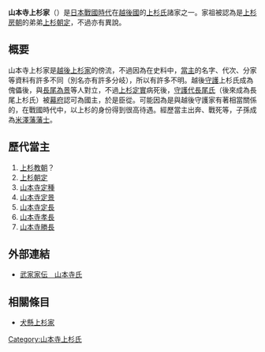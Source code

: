 {{refimprove|time=2016-11-12T08:56:49+00:00}}
{{unreferenced|time=2016-11-12T08:56:49+00:00}}
'''山本寺上杉家'''（{{jp|j=山本寺上杉家|hg=さんぼんじうえすぎけ|rm=Sanbonjiuesugike|lead=yes}}）是[[日本戰國時代|日本戰國時代]]在[[越後國|越後國]]的[[上杉氏|上杉氏]]諸家之一。家祖被認為是[[上杉房朝|上杉房朝]]的弟弟[[上杉朝定_(山本寺上杉家)|上杉朝定]]，不過亦有異說。

== 概要 ==
山本寺上杉家是[[越後上杉家|越後上杉家]]的傍流，不過因為在史料中，[[當主|當主]]的名字、代次、分家等資料有許多不同（別名亦有許多分岐），所以有許多不明。越後[[守護|守護]]上杉氏成為傀儡後，與[[長尾為景|長尾為景]]等人對立，不過[[上杉定實|上杉定實]]病死後，[[守護代|守護代]][[長尾氏|長尾氏]]（後來成為長尾上杉氏）被[[幕府|幕府]]認可為國主，於是臣從。可能因為是與越後守護家有著相當關係的{{tsl|ja|家柄}}，在戰國時代中，以上杉{{tsl|ja|一門}}的身份得到很高待遇。經歷當主出奔、戰死等，子孫成為[[米澤藩|米澤藩]][[藩士|藩士]]。

== 歷代當主 ==
#[[上杉教朝|上杉教朝]]？
#[[上杉朝定_(山本寺上杉家)|上杉朝定]]
#[[山本寺定種|山本寺定種]]
#[[山本寺定景|山本寺定景]]
#[[山本寺定長|山本寺定長]]
#[[山本寺孝長|山本寺孝長]]
#[[山本寺勝長|山本寺勝長]]

== 外部連結 ==
*[http://www2.harimaya.com/sengoku/html/3_honzi.html 武家家伝＿山本寺氏] {{Wayback|url=http://www2.harimaya.com/sengoku/html/3_honzi.html |date=20170305002358 }}

== 相關條目 ==
*[[犬懸上杉家|犬懸上杉家]]

[[Category:山本寺上杉氏|Category:山本寺上杉氏]]